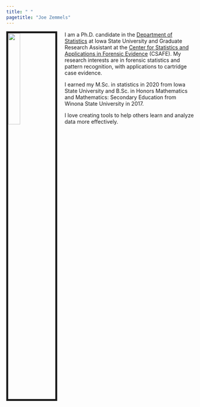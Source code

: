 ```yaml
---
title: " "
pagetitle: "Joe Zemmels"
---
```


<link rel="stylesheet" href="styles.css" type="text/css">
<link rel="stylesheet" href="academicicons/css/academicicons.min.css"/>

<img src="images/exteriorHeadshot_cropped.jpg" style="width:25%; border:5px solid; margin-right: 20px" align="left">

I am a Ph.D. candidate in the [Department of Statistics](https://www.stat.iastate.edu/) at Iowa State University and Graduate Research Assistant at the [Center for Statistics and Applications in Forensic Evidence](https://www.forensicstats.org/) (CSAFE).
My research interests are in forensic statistics and pattern recognition, with applications to cartridge case evidence.

I earned my M.Sc. in statistics in 2020 from Iowa State University and B.Sc. in Honors Mathematics and Mathematics: Secondary Education from Winona State University in 2017.

I love creating tools to help others learn and analyze data more effectively.
